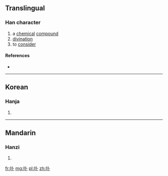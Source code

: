 ==Translingual==

===Han character===
{{Han char|rn=25|rad=卜|as=03|sn=5|four=|canj=RY|ids=⿰口卜}}

# a [[chemical]] [[compound]]
# [[divination]]
# to [[consider]]

====References====
* {{Han ref|kx=0157.290|dkj=02779|dj=0361.180|hdz=10093.020|uh=535F|ud=21343}}

----

==Korean==

===Hanja===
{{ko-hanja|hangeul=게|rv=ge|mr=ke}}

# {{defn|lang=ko|sort=卜03}}

----

==Mandarin==

===Hanzi===
{{cmn-hanzi|pin=[[bǔ]] ([[bu3]])|wg=pu<sup>3</sup>}}

# {{defn|lang=cmn|sort=卜03}}

[[fr:卟]]
[[mg:卟]]
[[pl:卟]]
[[zh:卟]]
